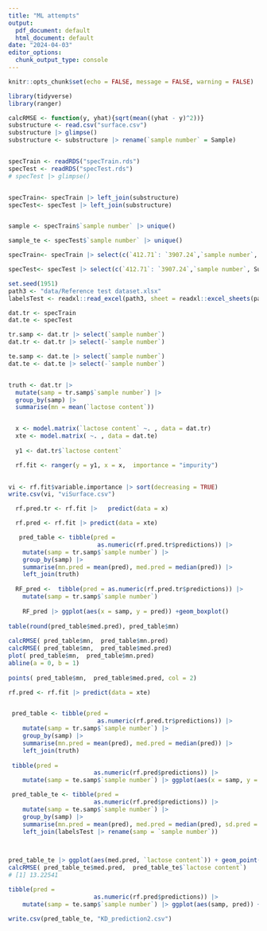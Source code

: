 ```yaml
---
title: "ML attempts"
output:
  pdf_document: default
  html_document: default
date: "2024-04-03"
editor_options: 
  chunk_output_type: console
---
```


```r
knitr::opts_chunk$set(echo = FALSE, message = FALSE, warning = FALSE)
```


```r

library(tidyverse)
library(ranger)

calcRMSE <- function(y, yhat){sqrt(mean((yhat - y)^2))}
substructure <- read.csv("surface.csv")
substructure |> glimpse()
substructure <- substructure |> rename(`sample number` = Sample)


specTrain <- readRDS("specTrain.rds")
specTest <- readRDS("specTest.rds")
# specTest |> glimpse()


specTrain<- specTrain |> left_join(substructure)
specTest<- specTest |> left_join(substructure)


sample <- specTrain$`sample number` |> unique()

sample_te <- specTest$`sample number` |> unique()

specTrain<- specTrain |> select(c(`412.71`: `3907.24`,`sample number`, `lactose content` , Surface)) 

specTest<- specTest |> select(c(`412.71`: `3907.24`,`sample number`, Surface))

set.seed(1951)
path3 <- "data/Reference test dataset.xlsx"
labelsTest <- readxl::read_excel(path3, sheet = readxl::excel_sheets(path3))

```



```r
dat.tr <- specTrain 
dat.te <- specTest

tr.samp <- dat.tr |> select(`sample number`)
dat.tr <- dat.tr |> select(-`sample number`)

te.samp <- dat.te |> select(`sample number`)
dat.te <- dat.te |> select(-`sample number`)


truth <- dat.tr |> 
  mutate(samp = tr.samp$`sample number`) |> 
  group_by(samp) |> 
  summarise(mn = mean(`lactose content`))


  x <- model.matrix(`lactose content` ~. , data = dat.tr)
  xte <- model.matrix( ~. , data = dat.te)
    
  y1 <- dat.tr$`lactose content`

  rf.fit <- ranger(y = y1, x = x,  importance = "impurity")

  
vi <- rf.fit$variable.importance |> sort(decreasing = TRUE) 
write.csv(vi, "viSurface.csv")

  rf.pred.tr <- rf.fit |>   predict(data = x)

  rf.pred <- rf.fit |> predict(data = xte)

   pred_table <- tibble(pred =
                         as.numeric(rf.pred.tr$predictions)) |> 
    mutate(samp = tr.samp$`sample number`) |> 
    group_by(samp) |> 
    summarise(mn.pred = mean(pred), med.pred = median(pred)) |> 
    left_join(truth)
   
  RF_pred <-  tibble(pred = as.numeric(rf.pred.tr$predictions)) |> 
    mutate(samp = tr.samp$`sample number`)
  
    RF_pred |> ggplot(aes(x = samp, y = pred)) +geom_boxplot()
   
table(round(pred_table$med.pred), pred_table$mn)
   
calcRMSE( pred_table$mn,  pred_table$mn.pred)
calcRMSE( pred_table$mn,  pred_table$med.pred)
plot( pred_table$mn,  pred_table$mn.pred)
abline(a = 0, b = 1)
   
points( pred_table$mn,  pred_table$med.pred, col = 2)
```


```r
rf.pred <- rf.fit |> predict(data = xte)


 pred_table <- tibble(pred =
                         as.numeric(rf.pred.tr$predictions)) |> 
    mutate(samp = tr.samp$`sample number`) |> 
    group_by(samp) |> 
    summarise(mn.pred = mean(pred), med.pred = median(pred)) |> 
    left_join(truth)
   
 tibble(pred =
                        as.numeric(rf.pred$predictions)) |> 
    mutate(samp = te.samp$`sample number`) |> ggplot(aes(x = samp, y = pred)) +geom_boxplot()

 pred_table_te <- tibble(pred =
                        as.numeric(rf.pred$predictions)) |> 
    mutate(samp = te.samp$`sample number`) |> 
    group_by(samp) |> 
    summarise(mn.pred = mean(pred), med.pred = median(pred), sd.pred = sd(pred)) |> 
    left_join(labelsTest |> rename(samp = `sample number`))
 


pred_table_te |> ggplot(aes(med.pred, `lactose content`)) + geom_point()
calcRMSE( pred_table_te$med.pred,  pred_table_te$`lactose content`)
# [1] 13.22541
```


```r
tibble(pred =
                        as.numeric(rf.pred$predictions)) |> 
    mutate(samp = te.samp$`sample number`) |> ggplot(aes(samp, pred)) + geom_boxplot()
  
write.csv(pred_table_te, "KD_prediction2.csv")
```
